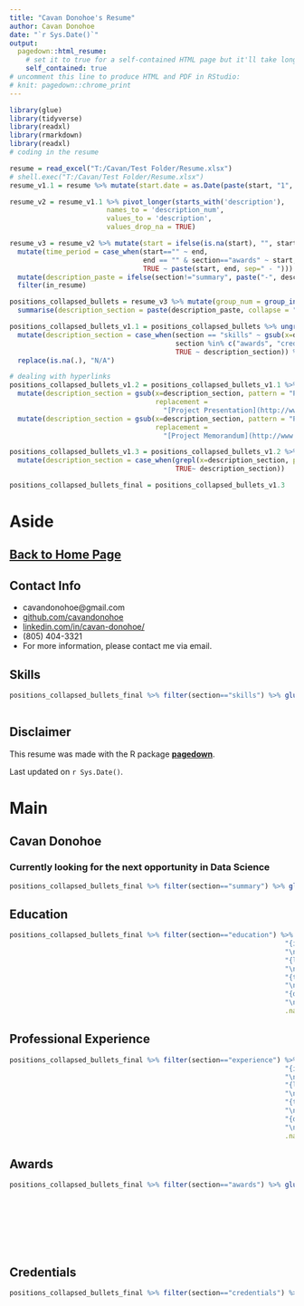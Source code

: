 ---
title: "Cavan Donohoe's Resume"
author: Cavan Donohoe
date: "`r Sys.Date()`"
output:
  pagedown::html_resume:
    # set it to true for a self-contained HTML page but it'll take longer to render
    self_contained: true
# uncomment this line to produce HTML and PDF in RStudio:
# knit: pagedown::chrome_print
---

```{r background code, echo=FALSE, results=FALSE, message=FALSE, error=FALSE, warning=FALSE}
library(glue)
library(tidyverse)
library(readxl)
library(rmarkdown)
library(readxl)
# coding in the resume

resume = read_excel("T:/Cavan/Test Folder/Resume.xlsx")
# shell.exec("T:/Cavan/Test Folder/Resume.xlsx")
resume_v1.1 = resume %>% mutate(start.date = as.Date(paste(start, "1", sep="-"), format="%B %Y-%d")) %>% mutate(section_num = row_number())

resume_v2 = resume_v1.1 %>% pivot_longer(starts_with('description'),
                        names_to = 'description_num',
                        values_to = 'description',
                        values_drop_na = TRUE)

resume_v3 = resume_v2 %>% mutate(start = ifelse(is.na(start), "", start), end=ifelse(is.na(end), "", end)) %>% 
  mutate(time_period = case_when(start=="" ~ end, 
                                 end == "" & section=="awards" ~ start,
                                 TRUE ~ paste(start, end, sep=" - "))) %>% 
  mutate(description_paste = ifelse(section!="summary", paste("-", description), description)) %>% 
  filter(in_resume)

positions_collapsed_bullets = resume_v3 %>% mutate(group_num = group_indices()) %>% group_by(section, title, location, institution, time_period, section_num) %>% 
  summarise(description_section = paste(description_paste, collapse = "\n")) %>% arrange(section_num)

positions_collapsed_bullets_v1.1 = positions_collapsed_bullets %>% ungroup() %>% 
  mutate(description_section = case_when(section == "skills" ~ gsub(x=description_section, pattern= "\n", replacement = "\n\n"), 
                                         section %in% c("awards", "credentials") ~ gsub(x=description_section, pattern= "- ", replacement = ""),
                                         TRUE ~ description_section)) %>% 
  replace(is.na(.), "N/A")

# dealing with hyperlinks
positions_collapsed_bullets_v1.2 = positions_collapsed_bullets_v1.1 %>% 
  mutate(description_section = gsub(x=description_section, pattern = "Project Presentation", 
                                    replacement = 
                                      "[Project Presentation](http://www.math.ucla.edu/~actuary/caseCompetition/Case%20Comp%202018%20-%20Team%20UCI%20Presentation.pdf)")) %>% 
  mutate(description_section = gsub(x=description_section, pattern = "Project Memorandum", 
                                    replacement = 
                                      "[Project Memorandum](http://www.math.ucla.edu/~actuary/caseCompetition/Case%20Comp%202018%20-%20Team%20UCI%20Executive%20Summary.pdf)"))

positions_collapsed_bullets_v1.3 = positions_collapsed_bullets_v1.2 %>% 
  mutate(description_section = case_when(grepl(x=description_section, pattern = "\\[keep\\]") ~ "N/A",
                                         TRUE~ description_section))

positions_collapsed_bullets_final = positions_collapsed_bullets_v1.3
```



Aside
================================================================================

[Back to Home Page](https://cavandonohoe.github.io/)
--------------------------------------------------------------------------------



Contact Info {#contact}
--------------------------------------------------------------------------------

- <i class="fa fa-envelope"></i> cavandonohoe@gmail.com
- <i class="fa fa-github"></i> [github.com/cavandonohoe](https://github.com/cavandonohoe)
- <i class="fa fa-linkedin"></i> [linkedin.com/in/cavan-donohoe/](https://www.linkedin.com/in/cavan-donohoe/)
- <i class="fa fa-phone"></i> (805) 404-3321
- For more information, please contact me via email.


Skills {#skills}
--------------------------------------------------------------------------------

```{r skills, echo=FALSE, results='asis'}
positions_collapsed_bullets_final %>% filter(section=="skills") %>% glue_data("{description_section}", 
                                                                        "\n\n")
```



Disclaimer {#disclaimer}
--------------------------------------------------------------------------------

This resume was made with the R package [**pagedown**](https://github.com/rstudio/pagedown).

Last updated on `r Sys.Date()`.



Main
================================================================================

Cavan Donohoe {#title}
--------------------------------------------------------------------------------

### Currently looking for the next opportunity in Data Science 


```{r summary, echo=FALSE, results='asis'}
positions_collapsed_bullets_final %>% filter(section=="summary") %>% glue_data("{description_section}", "\n\n")
```


Education {data-icon=graduation-cap data-concise=true}
--------------------------------------------------------------------------------

```{r education, echo=FALSE, results='asis'}
positions_collapsed_bullets_final %>% filter(section=="education") %>% glue_data("### {title}", "\n\n",
                                                                    "{institution}",
                                                                    "\n\n",
                                                                    "{location}",
                                                                    "\n\n",
                                                                    "{time_period}",
                                                                    "\n\n",
                                                                    "{description_section}", 
                                                                    "\n\n",
                                                                    .na="")
```



Professional Experience {data-icon=suitcase}
--------------------------------------------------------------------------------

```{r professional experience, echo=FALSE, results='asis'}
positions_collapsed_bullets_final %>% filter(section=="experience") %>% glue_data("### {title}", "\n\n",
                                                                    "{institution}",
                                                                    "\n\n",
                                                                    "{location}",
                                                                    "\n\n",
                                                                    "{time_period}",
                                                                    "\n\n",
                                                                    "{description_section}", 
                                                                    "\n\n",
                                                                    .na="")
```



Awards {data-icon=medal}
--------------------------------------------------------------------------------

```{r awards, echo=FALSE, results='asis'}
positions_collapsed_bullets_final %>% filter(section=="awards") %>% glue_data("### {title}", 
                                                                              "\n\n",
                                                                              "{institution}",
                                                                              "\n\n",
                                                                              "{location}",
                                                                              "\n\n",
                                                                              "{time_period}",
                                                                              "\n\n")
```


Credentials {data-icon=th-list}
--------------------------------------------------------------------------------

```{r credentials, echo=FALSE, results='asis'}
positions_collapsed_bullets_final %>% filter(section=="credentials") %>% glue_data("### {description_section}", 
                                                                              "\n\n",
                                                                              "{institution}",
                                                                              "\n\n",
                                                                              "{location}",
                                                                              "\n\n",
                                                                              "{time_period}",
                                                                              "\n\n")
```
